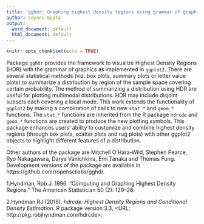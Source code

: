 ```yaml
---
title: 'gghdr: Graphing highest density regions using grammar of graphics'
author: Sayani Gupta
output:
  word_document: default
  html_document: default
---
```


```r
knitr::opts_chunk$set(echo = TRUE)
```


Package `gghdr` provides the framework to visualize Highest Density Regions (HDR) with the grammar of graphics as implemented in `ggplot2`. There are several statistical methods (viz. box plots, summary plots or letter value plots) to summarize a distribution by region of the sample space covering certain probability. The method of summarizing a distribution using HDR are useful for plotting multimodal distributions. HDR may include disjoint subsets each covering a local mode. This work extends the functionality of `ggplot2` by making a combination of calls to new `stat_*` and `geom_*` functions. The `stat_*` functions are inherited from the R package `hdrcde` and `geom_*` functions are created to produce the new plotting symbols. This package enhances users' ability to customize and combine highest density regions (through box plots, scatter plots and rug plots) with other ggplot2 objects to highlight different features of a distribution. 


Other authors of the package are Mitchell O'Hara-Wild, Stephen Pearce, Ryo Nakagawara, Darya Vanichkina, Emi Tanaka and Thomas Fung. Development versions of the package are available in https://github.com/ropenscilabs/gghdr.     



 1.Hyndman, Rob J. 1996. “Computing and Graphing Highest Density Regions.” The American Statistician 50 (2): 120–26.

 2.Hyndman RJ (2018). _hdrcde: Highest Density Regions and
Conditional Density Estimation_. R package version 3.3,
<URL: http://pkg.robjhyndman.com/hdrcde>.


